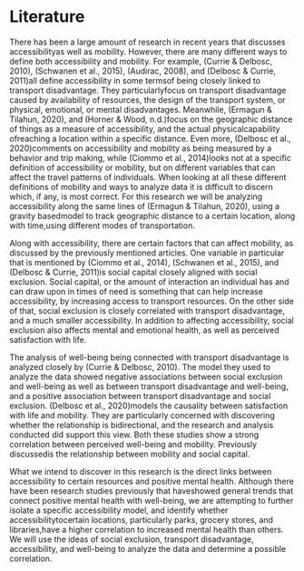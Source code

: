 # Literature

There has been a large amount of research in recent years that discusses accessibilityas well as mobility. However, there are many different ways to define both accessibility and mobility. For example, (Currie & Delbosc, 2010), (Schwanen et al., 2015), (Audirac, 2008), and (Delbosc & Currie, 2011)all define accessibility in some termsof being closely linked to transport disadvantage. They particularlyfocus on transport disadvantage caused by availability of resources, the design of the transport system, or physical, emotional, or mental disadvantages. Meanwhile, (Ermagun & Tilahun, 2020), and (Horner & Wood, n.d.)focus on the geographic distance of things as a measure of accessibility, and the actual physicalcapability ofreaching a location within a specific distance. Even more, (Delbosc et al., 2020)comments on accessibility and mobility as being measured by a behavior and trip making, while (Ciommo et al., 2014)looks not at a specific definition of accessibility or mobility, but on different variables that can affect the travel patterns of individuals. When looking at all these different definitions of mobility and ways to analyze data it is difficult to discern which, if any, is most correct. For this research we will be analyzing accessibility along the same lines of (Ermagun & Tilahun, 2020), using a gravity basedmodel to track geographic distance to a certain location, along with time,using different modes of transportation. 

Along with accessibility, there are certain factors that can affect mobility, as discussed by the previously mentioned articles. One variable in particular that is mentioned by (Ciommo et al., 2014), (Schwanen et al., 2015), and (Delbosc & Currie, 2011)is social capital closely aligned with social exclusion. Social capital, or the amount of interaction an individual has and can draw upon in times of need is something that can help increase accessibility, by increasing access to transport resources. On the other side of that, social exclusion is closely correlated with transport disadvantage, and a much smaller accessibility. In addition to affecting accessibility, social exclusion also affects mental and emotional health, as well as perceived satisfaction with life. 

The analysis of well-being being connected with transport disadvantage is analyzed closely by (Currie & Delbosc, 2010). The model they used to analyze the data showed negative associations between social exclusion and well-being as well as between transport disadvantage and well-being, and a positive association between transport disadvantage and social exclusion. (Delbosc et al., 2020)models the causality between satisfaction with life and mobility. They are particularly concerned with discovering whether the relationship is bidirectional, and the research and analysis conducted did support this view. Both these studies show a strong correlation between perceived well-being and mobility. Previously discussedis the relationship between mobility and social capital. 

What we intend to discover in this research is the direct links between accessibility to certain resources and positive mental health. Although there have been research studies previously that haveshowed general trends that connect positive mental health with well-being, we are attempting to further isolate a specific accessibility model, and identify whether accessibilitytocertain locations, particularly parks, grocery stores, and libraries,have a higher 
correlation to increased mental health than others. We will use the ideas of social exclusion, transport disadvantage, accessibility, and well-being to analyze the data and determine a possible correlation. 
